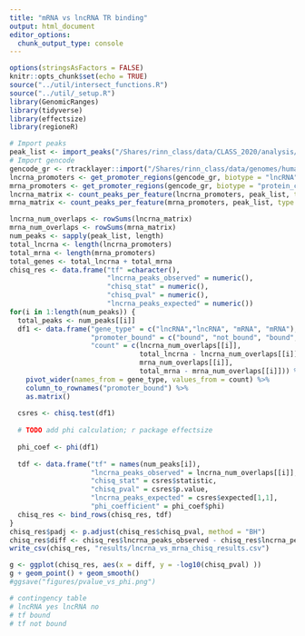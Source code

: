 ```yaml
---
title: "mRNA vs lncRNA TR binding"
output: html_document
editor_options: 
  chunk_output_type: console
---
```

``` r
options(stringsAsFactors = FALSE)
knitr::opts_chunk$set(echo = TRUE)
source("../util/intersect_functions.R")
source("../util/_setup.R")
library(GenomicRanges)
library(tidyverse)
library(effectsize)
library(regioneR)
```

```r
# Import peaks
peak_list <- import_peaks("/Shares/rinn_class/data/CLASS_2020/analysis/01_consensus_peaks/results/")
# Import gencode
gencode_gr <- rtracklayer::import("/Shares/rinn_class/data/genomes/human/gencode/v32/gencode.v32.annotation.gtf")
lncrna_promoters <- get_promoter_regions(gencode_gr, biotype = "lncRNA")
mrna_promoters <- get_promoter_regions(gencode_gr, biotype = "protein_coding")
lncrna_matrix <- count_peaks_per_feature(lncrna_promoters, peak_list, type = "occurence")
mrna_matrix <- count_peaks_per_feature(mrna_promoters, peak_list, type = "occurence")
```

```r
lncrna_num_overlaps <- rowSums(lncrna_matrix)
mrna_num_overlaps <- rowSums(mrna_matrix)
num_peaks <- sapply(peak_list, length)
total_lncrna <- length(lncrna_promoters)
total_mrna <- length(mrna_promoters)
total_genes <- total_lncrna + total_mrna
chisq_res <- data.frame("tf" =character(),
                        "lncrna_peaks_observed" = numeric(),
                        "chisq_stat" = numeric(),
                        "chisq_pval" = numeric(),
                        "lncrna_peaks_expected" = numeric())
for(i in 1:length(num_peaks)) {
  total_peaks <- num_peaks[[i]]
  df1 <- data.frame("gene_type" = c("lncRNA","lncRNA", "mRNA", "mRNA"),
                    "promoter_bound" = c("bound", "not_bound", "bound", "not_bound"),
                    "count" = c(lncrna_num_overlaps[[i]],
                                total_lncrna - lncrna_num_overlaps[[i]],
                                mrna_num_overlaps[[i]],
                                total_mrna - mrna_num_overlaps[[i]])) %>%
    pivot_wider(names_from = gene_type, values_from = count) %>%
    column_to_rownames("promoter_bound") %>%
    as.matrix()
  
  csres <- chisq.test(df1)
  
  # TODO add phi calculation; r package effectsize 
  
  phi_coef <- phi(df1)
  
  tdf <- data.frame("tf" = names(num_peaks[i]),
                    "lncrna_peaks_observed" = lncrna_num_overlaps[[i]],
                    "chisq_stat" = csres$statistic,
                    "chisq_pval" = csres$p.value,
                    "lncrna_peaks_expected" = csres$expected[1,1],
                    "phi_coefficient" = phi_coef$phi)
  chisq_res <- bind_rows(chisq_res, tdf)
}
chisq_res$padj <- p.adjust(chisq_res$chisq_pval, method = "BH")
chisq_res$diff <- chisq_res$lncrna_peaks_observed - chisq_res$lncrna_peaks_expected
write_csv(chisq_res, "results/lncrna_vs_mrna_chisq_results.csv")

g <- ggplot(chisq_res, aes(x = diff, y = -log10(chisq_pval) ))
g + geom_point() + geom_smooth()
#ggsave("figures/pvalue_vs_phi.png")

# contingency table
# lncRNA yes lncRNA no
# tf bound
# tf not bound
```